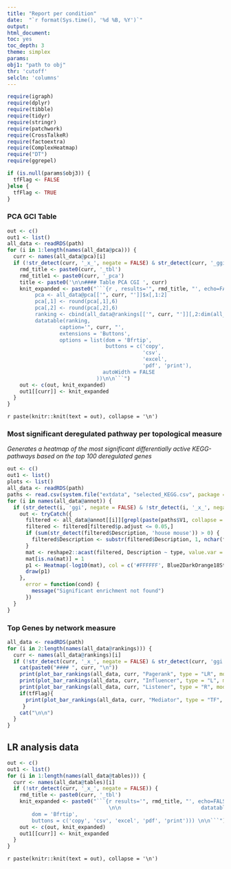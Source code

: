 ```yaml
---
title: "Report per condition"
date:  "`r format(Sys.time(), '%d %B, %Y')`"
output:
html_document:
toc: yes
toc_depth: 3
theme: simplex
params:
obj1: "path to obj"
thr: 'cutoff'
selcln: 'columns'
---
```


```r
require(igraph)
require(dplyr)
require(tibble)
require(tidyr)
require(stringr)
require(patchwork)
require(CrossTalkeR)
require(factoextra)
require(ComplexHeatmap)
require("DT")
require(ggrepel)

if (is.null(params$obj3)) {
  tfFlag <- FALSE
}else {
  tfFlag <- TRUE
}
```


### PCA GCI Table

```r
out <- c()
out1 <- list()
all_data <- readRDS(path)
for (i in 1:length(names(all_data@pca))) {
  curr <- names(all_data@pca)[i]
  if (!str_detect(curr, '_x_', negate = FALSE) & str_detect(curr, '_ggi', negate = FALSE)) {
    rmd_title <- paste0(curr, '_tbl')
    rmd_title1 <- paste0(curr, '_pca')
    title <- paste0('\n\n#### Table PCA CGI ', curr)
    knit_expanded <- paste0("```{r , results='", rmd_title, "', echo=FALSE, warning=FALSE}\n\n
         pca <- all_data@pca[['", curr, "']]$x[,1:2]
         pca[,1] <- round(pca[,1],6)
         pca[,2] <- round(pca[,2],6)
         ranking <- cbind(all_data@rankings[['", curr, "']][,2:dim(all_data@rankings[['", curr, "']])[2]],pca[all_data@rankings[['", curr, "']]$nodes,])
         datatable(ranking,
                 caption='", curr, "',
                 extensions = 'Buttons',
                 options = list(dom = 'Bfrtip',
                                buttons = c('copy',
                                            'csv',
                                            'excel',
                                            'pdf', 'print'),
                               autoWidth = FALSE
                             ))\n\n```")
    out <- c(out, knit_expanded)
    out1[[curr]] <- knit_expanded
  }
}
```

`r paste(knitr::knit(text = out), collapse = '\n')`

### Most significant deregulated pathway per topological measure

*Generates a heatmap of the most significant differentially active KEGG-pathways based on the top 100 deregulated genes*


```r
out <- c()
out1 <- list()
plots <- list()
all_data <- readRDS(path)
paths <- read.csv(system.file("extdata", "selected_KEGG.csv", package = "CrossTalkeR"), header = T)
for (i in names(all_data@annot)) {
  if (str_detect(i, 'ggi', negate = FALSE) & !str_detect(i, '_x_', negate = FALSE)) {
    out <- tryCatch({
      filtered <- all_data@annot[[i]][grepl(paste(paths$V1, collapse = '|'), all_data@annot[[i]]$ID),]
      filtered <- filtered[filtered$p.adjust <= 0.05,]
      if (sum(str_detect(filtered$Description, 'house mouse')) > 0) {
        filtered$Description <- substr(filtered$Description, 1, nchar(filtered$Description) - 29)
      }
      mat <- reshape2::acast(filtered, Description ~ type, value.var = "p.adjust")
      mat[is.na(mat)] = 1
      p1 <- Heatmap(-log10(mat), col = c('#FFFFFF', Blue2DarkOrange18Steps[11:18]), column_title = i, name = '-log10(p.adjust)')
      draw(p1)
    },
      error = function(cond) {
        message("Significant enrichment not found")
      })
  }
}
```


### Top Genes by network measure

```r
all_data <- readRDS(path)
for (i in 2:length(names(all_data@rankings))) {
  curr <- names(all_data@rankings)[i]
  if (!str_detect(curr, '_x_', negate = FALSE) & str_detect(curr, 'ggi', negate = FALSE)) {
    cat(paste0("#### ", curr, "\n"))
    print(plot_bar_rankings(all_data, curr, "Pagerank", type = "LR", mode = "cgi", top_num = 10, filter_sign = "pos"))
    print(plot_bar_rankings(all_data, curr, "Influencer", type = "L", mode = "cgi", top_num = 10, filter_sign = "pos"))
    print(plot_bar_rankings(all_data, curr, "Listener", type = "R", mode = "cgi", top_num = 10, filter_sign = "pos"))
    if(tfFlag){
      print(plot_bar_rankings(all_data, curr, "Mediator", type = "TF", mode = "cgi", top_num = 10, filter_sign = "pos"))
     }
    cat("\n\n")
  }
}
```

## LR analysis data

```r
out <- c()
out1 <- list()
for (i in 1:length(names(all_data@tables))) {
  curr <- names(all_data@tables)[i]
  if (!str_detect(curr, '_x_', negate = FALSE)) {
    rmd_title <- paste0(curr, '_tbl')
    knit_expanded <- paste0("```{r results='", rmd_title, "', echo=FALSE,warning=F}
                                 \n\n                          datatable(all_data@tables[['", curr, "']][,c('source','target','gene_A','gene_B' ,'LRScore')],caption='", curr, "', extensions = 'Buttons', options = list(
        dom = 'Bfrtip',
        buttons = c('copy', 'csv', 'excel', 'pdf', 'print'))) \n\n```")
    out <- c(out, knit_expanded)
    out1[[curr]] <- knit_expanded
  }
}
```

`r paste(knitr::knit(text = out), collapse = '\n')`